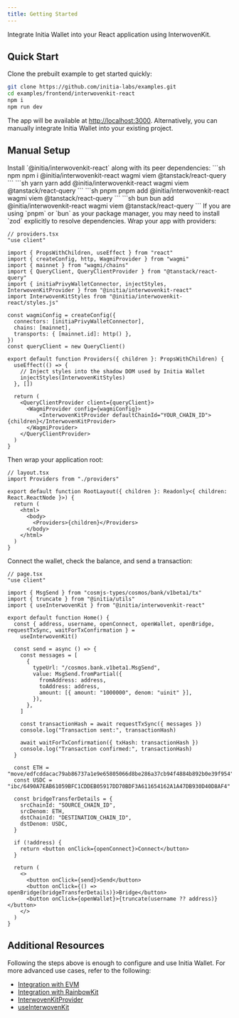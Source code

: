 ```yaml
---
title: Getting Started
---
```


Integrate Initia Wallet into your React application using InterwovenKit.

## Quick Start

Clone the prebuilt example to get started quickly:

```bash
git clone https://github.com/initia-labs/examples.git
cd examples/frontend/interwovenkit-react
npm i
npm run dev
```

The app will be available at [http://localhost:3000](http://localhost:3000/). Alternatively, you can manually integrate Initia Wallet into your existing project.

## Manual Setup

<Steps>
 <Step title="Installation"> 
  Install `@initia/interwovenkit-react` along with its peer dependencies:

  <Tabs>
    <Tab title="npm">
    ```sh npm
    npm i @initia/interwovenkit-react wagmi viem @tanstack/react-query
    ```
    </Tab>
    <Tab title="yarn">
    ```sh yarn
    yarn add @initia/interwovenkit-react wagmi viem @tanstack/react-query
    ```
    </Tab>
    <Tab title="pnpm">
    ```sh pnpm
    pnpm add @initia/interwovenkit-react wagmi viem @tanstack/react-query
    ```
    </Tab>
    <Tab title="bun">
    ```sh bun
    bun add @initia/interwovenkit-react wagmi viem @tanstack/react-query
    ```
    </Tab>
  </Tabs>

  <Warning>
  If you are using `pnpm` or `bun` as your package manager, you may need to install `zod` explicitly to resolve dependencies.
  </Warning>
 </Step>
 <Step title="Configure Providers">
  Wrap your app with providers:

  ```tsx
  // providers.tsx
  "use client"

  import { PropsWithChildren, useEffect } from "react"
  import { createConfig, http, WagmiProvider } from "wagmi"
  import { mainnet } from "wagmi/chains"
  import { QueryClient, QueryClientProvider } from "@tanstack/react-query"
  import { initiaPrivyWalletConnector, injectStyles, InterwovenKitProvider } from "@initia/interwovenkit-react"
  import InterwovenKitStyles from "@initia/interwovenkit-react/styles.js"

  const wagmiConfig = createConfig({
    connectors: [initiaPrivyWalletConnector],
    chains: [mainnet],
    transports: { [mainnet.id]: http() },
  })
  const queryClient = new QueryClient()

  export default function Providers({ children }: PropsWithChildren) {
    useEffect(() => {
      // Inject styles into the shadow DOM used by Initia Wallet
      injectStyles(InterwovenKitStyles)
    }, [])

    return (
      <QueryClientProvider client={queryClient}>
        <WagmiProvider config={wagmiConfig}>
            <InterwovenKitProvider defaultChainId="YOUR_CHAIN_ID">{children}</InterwovenKitProvider>
        </WagmiProvider>
      </QueryClientProvider>
    )
  }
  ```

  Then wrap your application root:

  ```tsx
  // layout.tsx
  import Providers from "./providers"

  export default function RootLayout({ children }: Readonly<{ children: React.ReactNode }>) {
    return (
      <html>
        <body>
          <Providers>{children}</Providers>
        </body>
      </html>
    )
  }
  ```
 </Step>
 <Step title="Basic Example">
  Connect the wallet, check the balance, and send a transaction:

  ```tsx
  // page.tsx
  "use client"

  import { MsgSend } from "cosmjs-types/cosmos/bank/v1beta1/tx"
  import { truncate } from "@initia/utils"
  import { useInterwovenKit } from "@initia/interwovenkit-react"

  export default function Home() {
    const { address, username, openConnect, openWallet, openBridge, requestTxSync, waitForTxConfirmation } =
      useInterwovenKit()

    const send = async () => {
      const messages = [
        {
          typeUrl: "/cosmos.bank.v1beta1.MsgSend",
          value: MsgSend.fromPartial({
            fromAddress: address,
            toAddress: address,
            amount: [{ amount: "1000000", denom: "uinit" }],
          }),
        },
      ]

      const transactionHash = await requestTxSync({ messages })
      console.log("Transaction sent:", transactionHash)

      await waitForTxConfirmation({ txHash: transactionHash })
      console.log("Transaction confirmed:", transactionHash)
    }
    
    const ETH = "move/edfcddacac79ab86737a1e9e65805066d8be286a37cb94f4884b892b0e39f954"
    const USDC = "ibc/6490A7EAB61059BFC1CDDEB05917DD70BDF3A611654162A1A47DB930D40D8AF4"

    const bridgeTransferDetails = {
      srcChainId: "SOURCE_CHAIN_ID",
      srcDenom: ETH,
      dstChainId: "DESTINATION_CHAIN_ID",
      dstDenom: USDC,
    }
    
    if (!address) {
      return <button onClick={openConnect}>Connect</button>
    }

    return (
      <>
        <button onClick={send}>Send</button>
        <button onClick={() => openBridge(bridgeTransferDetails)}>Bridge</button>
        <button onClick={openWallet}>{truncate(username ?? address)}</button>
      </>
    )
  }
  ```
 </Step>
</Steps>


## Additional Resources

Following the steps above is enough to configure and use Initia Wallet. For more advanced use cases, refer to the following:

- [Integration with EVM](./integration/evm)
- [Integration with RainbowKit](./integration/rainbowkit)
- [InterwovenKitProvider](./reference/interwovenkit-provider)
- [useInterwovenKit](./reference/useinterwovenkit)